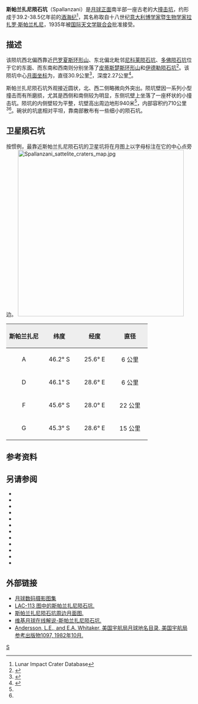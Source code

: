 {{lunar crater data|
 image=Spallanzani LO iv 095 h2.jpg|240px|
 caption=[[月球轨道器4号|月球轨道器4号]]拍摄的图像|
 latitude=46.38|
 N_or_S=S|
 longitude=24.73|
 E_or_W=E|
 diameter=30.9公里|
 depth=2.27公里|
 colong=336|
 eponym=拉扎罗·斯帕兰扎尼}}
'''斯帕兰扎尼陨石坑'''（Spallanzani）是[[月球正面|月球正面]]南半部一座古老的大[[撞击坑|撞击坑]]，约形成于39.2-38.5亿年前的[[酒海纪|酒海纪]]<ref name=LICD>Lunar Impact Crater Database</ref>，其名称取自十八世纪[[意大利|意大利]][[博学家|博学家]]暨[[生物学|生物学家]][[拉扎罗·斯帕兰札尼|拉扎罗·斯帕兰札尼]]，1935年被[[国际天文学联合会|国际天文学联合会]]批准接受。

==描述== 
该陨坑西北偏西靠近[[巴罗夏斯环形山|巴罗夏斯环形山]]、东北偏北毗邻[[尼科莱陨石坑|尼科莱陨石坑]]、[[多佛陨石坑|多佛陨石坑]]位于它的东面、而东南和西南则分别坐落了[[皮蒂斯楚斯环形山|皮蒂斯楚斯环形山]]和[[伊德勒陨石坑|伊德勒陨石坑]]<ref>{{Cite web |url=http://planetarynames.wr.usgs.gov/images/Lunar/lac_113_wac.pdf |title=Crater Spallanzani on LAC-113 map. |access-date=2016-10-14 |archive-date=2019-09-26 |archive-url=https://web.archive.org/web/20190926110658/https://planetarynames.wr.usgs.gov/images/Lunar/lac_113_wac.pdf |dead-url=no }}</ref>。该陨坑中心[[月面坐标|月面坐标]]为{{Coord|46.38|S|24.73|E|globe:Moon|nogoogle=1|noosm=1}}，直径30.9公里<ref name="IAU">{{Cite web |url=http://planetarynames.wr.usgs.gov/Feature/5662 |title=Directory of the International Astronomical Union |access-date=2016-10-14 |archive-date=2018-08-06 |archive-url=https://web.archive.org/web/20180806210737/https://planetarynames.wr.usgs.gov/Feature/5662 |dead-url=no }}</ref>，深度2.27公里<ref>{{Cite web |url=http://fisherka.csolutionshosting.net/astronote/plan/craterdepth/html/CraterDepthFeatureNameWestfall.html |title=John E. Westfall's Atlas of the Lunar Terminator, Cambridge Univ. Press (2000) |access-date=2016-10-14 |archive-date=2014-12-18 |archive-url=https://archive.today/20141218234310/http://fisherka.csolutionshosting.net/astronote/plan/craterdepth/html/CraterDepthFeatureNameWestfall.html |dead-url=no }}</ref>。

斯帕兰扎尼陨石坑外观接近圆状，北、西二侧略微向外突出。陨坑壁因一系列小型撞击而有所磨损，尤其是西侧和南侧较为明显，东侧坑壁上坐落了一座杯状的小撞击坑。陨坑的内侧壁较为平整，坑壁高出周边地形940米<ref name="LICD"/>，内部容积约710公里<sup>3</sup><ref name="LICD"/>。碗状的坑底相对平坦，靠南部散布有一些细小的陨石坑。

==卫星陨石坑==
按惯例，最靠近斯帕兰扎尼陨石坑的卫星坑将在月图上以字母标注在它的中心点旁边。
[[Image:Spallanzani_sattelite_craters_map.jpg|450px]]

{| class="wikitable"
!width="25%" style="background:#eeeeee;" |斯帕兰扎尼 
!width="25%" style="background:#eeeeee;" |纬度
!width="25%" style="background:#eeeeee;" |经度
!width="25%" style="background:#eeeeee;" |直径
|-
|align="center"|A
|align="center"|46.2° S
|align="center"|25.6° E
|align="center"|6 公里
|-
|align="center"|D
|align="center"|46.1° S
|align="center"|28.6° E
|align="center"|6 公里
|-
|align="center"|F
|align="center"|45.6° S
|align="center"|28.0° E
|align="center"|22 公里
|-
|align="center"|G
|align="center"|45.3° S
|align="center"|28.6° E
|align="center"|15 公里
|}{{clear}}

==参考资料==
{{Reflist}}

==另请参阅==
* {{cite book
  | last1 = Andersson
  | first1 = L. E.
  | last2 = Whitaker
  | first2 = E. A.
  | authorlink2 = Ewen Whitaker
  | date = 1982
  | title = [[NASA|NASA]] Catalogue of Lunar Nomenclature
  | publisher = NASA RP-1097
  | ref = harv
  }}
* {{cite web
  | last = Blue
  | first = Jennifer
  | date = July 25, 2007
  | title = Gazetteer of Planetary Nomenclature
  | publisher = [[United_States_Geological_Survey|USGS]]
  | url = http://planetarynames.wr.usgs.gov/
  | accessdate = 2007-08-05
  | ref = harv
  | archive-date = 2012-04-08
  | archive-url = https://www.webcitation.org/66mXDr4G9?url=http://planetarynames.wr.usgs.gov/
  | dead-url = no
  }}
* {{cite book
  | last1 = Bussey
  | first1 = B.
  | authorlink1 = Ben Bussey
  | last2 = Spudis
  | first2 = P.
  | authorlink2 = Paul Spudis
  | date = 2004
  | title = The Clementine Atlas of the Moon
  | publisher = Cambridge University Press
  | location = New York
  | isbn = 978-0-521-81528-4
  | ref = harv
  }}
* {{cite book
  | last1 = Cocks
  | first1 = Elijah E.
  | last2 = Cocks
  | first2 = Josiah C.
  | date = 1995
  | title = Who's Who on the Moon: A Biographical Dictionary of Lunar Nomenclature
  | url = https://archive.org/details/isbn_9780936389271
  | publisher = Tudor Publishers
  | isbn = 978-0-936389-27-1
  | ref = harv
  }}
* {{cite web
  | last = McDowell
  | first = Jonathan
  | date = July 15, 2007
  | url = http://host.planet4589.org/astro/lunar/
  | title = Lunar Nomenclature
  | publisher = Jonathan's Space Report
  | accessdate = 2007-10-24
  | ref = harv
  | archive-date = 2012-05-26
  | archive-url = https://www.webcitation.org/67wcYNfK3?url=http://host.planet4589.org/astro/lunar/
  | dead-url = no
  }}
* {{cite journal| last1 = Menzel| first1 = D. H.| last2 = Minnaert| first2 = M.| last3 = Levin| first3 = B.| last4 = Dollfus| first4 = A.| last5 = Bell| first5 = B.| title = Report on Lunar Nomenclature by the Working Group of Commission 17 of the IAU| doi = 10.1007/BF00171763| journal = Space Science Reviews| volume = 12| issue = 2| pages = 136–186| date = 1971| bibcode = 1971SSRv...12..136M| ref = harv}}
* {{cite book
  | first = Patrick
  | last = Moore
  | authorlink = Patrick Moore
  | date = 2001
  | title = On the Moon
  | url = https://archive.org/details/patrickmooreonmo00patr
  | publisher = Sterling Publishing Co.
  | isbn = 978-0-304-35469-6
  | ref = harv
  }}
* {{cite book
  | first = Fred W.
  | last = Price
  | date = 1988
  | title = The Moon Observer's Handbook
  | publisher = Cambridge University Press
  | isbn = 978-0-521-33500-3
  | ref = harv
  }}
* {{cite book
  | last = Rükl
  | first = Antonín
  | authorlink = Antonín Rükl
  | date = 1990
  | title = Atlas of the Moon
  | publisher = Kalmbach Books
  | isbn = 978-0-913135-17-4
  | ref = harv
  }}
* {{cite book
  | last = Webb
  | first = Rev. T. W.
  | authorlink = Thomas William Webb
  | date = 1962
  | title = Celestial Objects for Common Telescopes
  | url = https://archive.org/details/celestialobjects00webb
  | edition = 6th revised
  | publisher = Dover
  | isbn = 978-0-486-20917-3
  | ref = harv
  }}
* {{cite book
  | first = Ewen A.
  | last = Whitaker
  | authorlink = Ewen Whitaker
  | date = 1999
  | title = Mapping and Naming the Moon
  | publisher = Cambridge University Press
  | isbn = 978-0-521-62248-6
  | ref = harv
  }}
* {{cite book
  | first = Peter T.
  | last = Wlasuk
  | date = 2000
  | title = Observing the Moon
  | publisher = Springer
  | isbn = 978-1-85233-193-1
  | ref = harv
 }}

==外部链接==
*[http://www.lpi.usra.edu/resources/lunar_orbiter/bin/srch_nam.shtml?Spallanzani%7C0 月球数码摄影图集] {{Wayback|url=http://www.lpi.usra.edu/resources/lunar_orbiter/bin/srch_nam.shtml?Spallanzani%7C0 |date=20201127013606 }}
*[http://www.lpi.usra.edu/resources/mapcatalog/LAC/lac113/ LAC-113 图中的斯帕兰扎尼陨石坑.] {{Wayback|url=http://www.lpi.usra.edu/resources/mapcatalog/LAC/lac113/ |date=20160304075407 }}
*[http://www.lpi.usra.edu/resources/mapcatalog/usgs/I695/ 斯帕兰扎尼陨石坑周边月面图.] {{Wayback|url=http://www.lpi.usra.edu/resources/mapcatalog/usgs/I695/ |date=20160304071911 }}
*[http://the-moon.wikispaces.com/Spallanzani 维基月球在线解说-斯帕兰扎尼陨石坑.] {{Wayback|url=http://the-moon.wikispaces.com/Spallanzani |date=20180530180031 }}
*[http://planet4589.org/astro/lunar/RP-1097.pdf Andersson, L.E., and E.A. Whitaker,  美国宇航局月球地名目录, 美国宇航局参考出版物1097, 1982年10月.] {{Wayback|url=http://planet4589.org/astro/lunar/RP-1097.pdf |date=20141006125838 }}

[[Category:月球环形山|S]]
{{月球環形山 (R-S)}}